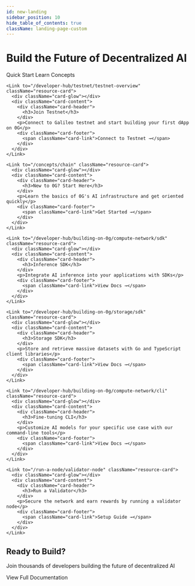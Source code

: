```yaml
---
id: new-landing
sidebar_position: 10
hide_table_of_contents: true
className: landing-page-custom
---
```



<div className="hide-title-wrapper">
<div className="landing-hero">
  <div className="hero-content">
    <h1 className="hero-title">Build the Future of <span className="text-purple">Decentralized AI</span></h1>
    <div className="hero-buttons">
      <Link className="button button--primary button--lg hero-primary-btn" to="/developer-hub/getting-started">
        Quick Start
      </Link>
      <Link className="button button--outline button--primary button--lg hero-secondary-btn" to="/introduction/understanding-0g">
        Learn Concepts
      </Link>
    </div>
  </div>
</div>

<div className="landing-section developer-section">
  <div className="resource-grid">
    
    <Link to="/developer-hub/testnet/testnet-overview" className="resource-card">
      <div className="card-glow"></div>
      <div className="card-content">
        <div className="card-header">
          <h3>Join Testnet</h3>
        </div>
        <p>Connect to Galileo testnet and start building your first dApp on 0G</p>
        <div className="card-footer">
          <span className="card-link">Connect to Testnet →</span>
        </div>
      </div>
    </Link>

    <Link to="/concepts/chain" className="resource-card">
      <div className="card-glow"></div>
      <div className="card-content">
        <div className="card-header">
          <h3>New to 0G? Start Here</h3>
        </div>
        <p>Learn the basics of 0G's AI infrastructure and get oriented quickly</p>
        <div className="card-footer">
          <span className="card-link">Get Started →</span>
        </div>
      </div>
    </Link>
    
    <Link to="/developer-hub/building-on-0g/compute-network/sdk" className="resource-card">
      <div className="card-glow"></div>
      <div className="card-content">
        <div className="card-header">
          <h3>Inference SDK</h3>
        </div>
        <p>Integrate AI inference into your applications with SDKs</p>
        <div className="card-footer">
          <span className="card-link">View Docs →</span>
        </div>
      </div>
    </Link>
    
    <Link to="/developer-hub/building-on-0g/storage/sdk" className="resource-card">
      <div className="card-glow"></div>
      <div className="card-content">
        <div className="card-header">
          <h3>Storage SDK</h3>
        </div>
        <p>Store and retrieve massive datasets with Go and TypeScript client libraries</p>
        <div className="card-footer">
          <span className="card-link">View Docs →</span>
        </div>
      </div>
    </Link>
    
    <Link to="/developer-hub/building-on-0g/compute-network/cli" className="resource-card">
      <div className="card-glow"></div>
      <div className="card-content">
        <div className="card-header">
          <h3>Fine-tuning CLI</h3>
        </div>
        <p>Customize AI models for your specific use case with our command-line tools</p>
        <div className="card-footer">
          <span className="card-link">View Docs →</span>
        </div>
      </div>
    </Link>
    
    <Link to="/run-a-node/validator-node" className="resource-card">
      <div className="card-glow"></div>
      <div className="card-content">
        <div className="card-header">
          <h3>Run a Validator</h3>
        </div>
        <p>Secure the network and earn rewards by running a validator node</p>
        <div className="card-footer">
          <span className="card-link">Setup Guide →</span>
        </div>
      </div>
    </Link>
  </div>
</div>

<SocialProofSection />

<div className="landing-cta">
  <div className="cta-glow"></div>
  <h2>Ready to Build?</h2>
  <p>Join thousands of developers building the future of decentralized AI</p>
  <div className="cta-buttons">
    <Link className="button button--primary button--lg cta-primary-btn" to="/developer-hub/getting-started">
      View Full Documentation
    </Link>
  </div>
</div>
</div>


<style>{`
  /* Global font family for landing page */
  .landing-page-custom,
  .landing-page-custom * {
    font-family: 'Regola Pro', system-ui, -apple-system, sans-serif;
  }
  
  /* Global button styling for consistency */
  .landing-page-custom .button {
    border-radius: 12px;
    font-family: 'Regola Pro', system-ui, -apple-system, sans-serif;
  }
  
  /* Hide sidebar on landing page */
  .new-landing {
    --doc-sidebar-width: 0 !important;
  }
  
  /* Hide page title */
  .landing-page-custom h1:first-child,
  .landing-page-custom .theme-doc-markdown > h1:first-child,
  .landing-page-custom header h1,
  article > h1:first-child,
  main h1:first-child:not(.hero-title),
  .hide-title-wrapper ~ h1,
  h1:has(+ .hide-title-wrapper),
  .markdown > h1:first-child {
    display: none !important;
  }
  
  /* More aggressive title hiding */
  .landing-page-custom .markdown > *:first-child:is(h1) {
    display: none !important;
  }
  
  /* Hero Section */
  .landing-hero {
    text-align: center;
    padding: 6rem 2rem 4rem;
    margin-left: calc(-50vw + 50%);
    margin-right: calc(-50vw + 50%);
    margin-top: -2rem;
    margin-bottom: 3rem;
    width: 100vw;
    position: relative;
    overflow: hidden;
    background: linear-gradient(180deg, 
      rgba(146, 0, 225, 0.08) 0%, 
      rgba(183, 95, 255, 0.05) 50%, 
      transparent 100%);
  }
  
  .landing-hero::before {
    content: '';
    position: absolute;
    top: -50%;
    left: -50%;
    width: 200%;
    height: 200%;
    background: radial-gradient(ellipse at 20% 50%, rgba(146, 0, 225, 0.25) 0%, transparent 40%),
                radial-gradient(ellipse at 80% 50%, rgba(227, 193, 255, 0.2) 0%, transparent 40%);
    animation: float 20s ease-in-out infinite;
  }
  
  @keyframes float {
    0%, 100% { transform: translate(0, 0) rotate(0deg); }
    33% { transform: translate(30px, -30px) rotate(120deg); }
    66% { transform: translate(-20px, 20px) rotate(240deg); }
  }
  
  .hero-content {
    position: relative;
    z-index: 1;
  }
  
  .hero-title {
    font-size: 4rem;
    font-weight: 400; /* Book weight */
    margin-bottom: 1.5rem;
    font-family: 'Regola Pro', system-ui, -apple-system, sans-serif;
    letter-spacing: -0.02em;
    line-height: 1.1;
  }
  
  /* Light mode hero title */
  [data-theme='light'] .hero-title {
    color: #1A1A1F;
  }
  
  /* Dark mode hero title */
  [data-theme='dark'] .hero-title {
    color: #F5F5F7;
  }
  
  .gradient-text {
    background: linear-gradient(135deg, #9200E1 0%, #B75FFF 50%, #CB8AFF 100%);
    -webkit-background-clip: text;
    -webkit-text-fill-color: transparent;
    background-clip: text;
  }

  .text-purple{
    color: #B75FFF;
  }
  
  .hero-subtitle {
    font-size: 1.25rem;
    color: var(--ifm-color-secondary-darkest);
    max-width: 800px;
    margin: 0 auto 2.5rem;
    line-height: 1.6;
    opacity: 0.9;
    font-family: 'Regola Pro', system-ui, -apple-system, sans-serif;
  }
  
  .hero-buttons {
    display: flex;
    gap: 1rem;
    justify-content: center;
    flex-wrap: wrap;
  }
  
  .hero-primary-btn,
  .hero-secondary-btn,
  .cta-primary-btn,
  .cta-secondary-btn {
    line-height: 1.2;
    display: inline-flex;
    align-items: center;
  }
  
  .hero-primary-btn p,
  .hero-secondary-btn p,
  .cta-primary-btn p,
  .cta-secondary-btn p,
  .button p {
    margin: 0 !important;
  }
  
  /* Primary Button - Black with rounded corners */
  .hero-primary-btn {
    background: #1A1A1F;
    border: none;
    font-weight: 400; /* Book weight */
    padding: 0.875rem 2rem;
    border-radius: 12px;
    transition: all 0.3s ease;
    color: #FFFFFF !important;
    box-shadow: 0 4px 14px rgba(26, 26, 31, 0.25);
  }
  
  .hero-primary-btn:hover {
    background: #2A2A2F;
    transform: translateY(-2px);
    box-shadow: 0 6px 20px rgba(26, 26, 31, 0.35);
    text-decoration: none;
    color: #FFFFFF !important;
  }
  
  /* Secondary Button Base - Soft purple/gray with rounded corners */
  .hero-secondary-btn {
    font-weight: 400; /* Book weight */
    padding: 0.875rem 2rem;
    border-radius: 12px;
    transition: all 0.3s ease;
    border: 2px solid transparent;
  }
  
  .hero-secondary-btn:hover {
    transform: translateY(-2px);
    text-decoration: none;
  }
  
  /* Light mode secondary button - Gray */
  [data-theme='light'] .hero-secondary-btn {
    background: #F5F5F7;
    color: #5A5A6E !important;
    border-color: #E8E8F0;
  }
  
  [data-theme='light'] .hero-secondary-btn:hover {
    background: #EAEAEC;
    color: #3A3A4A !important;
    border-color: #D0D0D5;
    box-shadow: 0 4px 14px rgba(0, 0, 0, 0.1);
  }
  
  /* Dark mode secondary button - Soft purple */
  [data-theme='dark'] .hero-secondary-btn {
    background: rgba(183, 95, 255, 0.12);
    color: #E3C1FF !important;
    border-color: rgba(183, 95, 255, 0.3);
  }
  
  [data-theme='dark'] .hero-secondary-btn:hover {
    background: rgba(183, 95, 255, 0.2);
    color: #FFFFFF !important;
    border-color: rgba(183, 95, 255, 0.5);
    box-shadow: 0 4px 14px rgba(183, 95, 255, 0.25);
  }
  
  /* Container adjustments */
  .landing-page-custom .theme-doc-markdown {
    max-width: 100%;
  }
  
  .landing-page-custom .container {
    max-width: 100%;
    padding: 0;
  }
  
  .landing-page-custom article {
    padding: 0;
  }
  
  /* Developer Section */
  .landing-section {
    margin: 2rem auto 4rem;
    max-width: 1200px;
    padding: 0 2rem;
  }
  
  .section-title {
    text-align: center;
    font-size: 2.5rem;
    margin-bottom: 0.5rem;
    font-weight: 400; /* Book weight */
    font-family: 'Regola Pro', system-ui, -apple-system, sans-serif;
  }
  
  .section-subtitle {
    text-align: center;
    color: var(--ifm-color-secondary-darkest);
    margin-bottom: 3rem;
    font-size: 1.1rem;
    opacity: 0.9;
    font-family: 'Regola Pro', system-ui, -apple-system, sans-serif;
  }
  
  .resource-grid {
    display: grid;
    grid-template-columns: repeat(auto-fit, minmax(340px, 1fr));
    gap: 1.5rem;
    max-width: 1200px;
    margin: 0 auto;
  }
  
  .resource-card {
    position: relative;
    border-radius: 16px;
    overflow: hidden;
    transition: transform 0.15s cubic-bezier(0.4, 0, 0.2, 1), 
                box-shadow 0.15s cubic-bezier(0.4, 0, 0.2, 1);
    text-decoration: none;
    color: inherit;
    display: block;
    will-change: transform;
    transform: translateZ(0); /* Force GPU acceleration */
    backface-visibility: hidden; /* Prevent flickering */
  }
  
  .card-glow {
    position: absolute;
    top: 0;
    left: 0;
    right: 0;
    bottom: 0;
    background: radial-gradient(circle at 50% 0%, rgba(183, 95, 255, 0.15) 0%, transparent 70%);
    opacity: 0;
    transition: opacity 0.2s ease;
    pointer-events: none;
    will-change: opacity;
  }
  
  .resource-card:hover .card-glow {
    opacity: 1;
  }
  
  .resource-card:hover {
    transform: translate3d(0, -4px, 0); /* Use 3D transform for GPU */
    text-decoration: none;
  }
  
  .resource-card * {
    text-decoration: none !important;
  }
  
  .card-content {
    position: relative;
    padding: 2rem;
    z-index: 1;
  }
  
  .card-header {
    margin-bottom: 1rem;
  }
  
  .card-header h3 {
    margin: 0;
    font-size: 1.5rem;
    font-weight: 400; /* Book weight */
    color: var(--ifm-heading-color);
    font-family: 'Regola Pro', system-ui, -apple-system, sans-serif;
  }
  
  .resource-card p {
    color: var(--ifm-color-secondary-darkest);
    margin-bottom: 1.5rem;
    line-height: 1.6;
    opacity: 0.9;
    min-height: 3.2em;
    display: -webkit-box;
    -webkit-line-clamp: 2;
    -webkit-box-orient: vertical;
    overflow: hidden;
    font-family: 'Regola Pro', system-ui, -apple-system, sans-serif;
  }
  
  .card-footer {
    margin-top: auto;
  }
  
  .card-link {
    color: #B75FFF;
    font-weight: 600;
    font-size: 0.875rem;
    text-transform: uppercase;
    letter-spacing: 0.75px;
    display: inline-flex;
    align-items: center;
    gap: 0.25rem;
    transition: gap 0.3s ease;
    font-family: 'Regola Pro', system-ui, -apple-system, sans-serif;
  }
  
  .resource-card:hover .card-link {
    gap: 0.5rem;
  }
  
  /* Social Proof Section */
  .social-proof-section {
    padding: 6rem 2rem;
    text-align: center;
    position: relative;
    overflow: hidden;
  }
  
  .social-proof-section::before {
    content: '';
    position: absolute;
    top: 0;
    left: 0;
    right: 0;
    height: 1px;
    background: linear-gradient(90deg, 
      transparent 0%, 
      rgba(183, 95, 255, 0.3) 50%, 
      transparent 100%);
  }
  
  .stats-container {
    display: flex;
    justify-content: center;
    align-items: center;
    gap: 4rem;
    max-width: 800px;
    margin: 0 auto;
  }
  
  .stat-item {
    flex: 1;
    text-align: center;
  }
  
  .stat-number {
    font-size: 3.5rem;
    font-weight: 400; /* Book weight */
    background: linear-gradient(135deg, #9200E1 0%, #B75FFF 50%, #CB8AFF 100%);
    -webkit-background-clip: text;
    -webkit-text-fill-color: transparent;
    background-clip: text;
    line-height: 1.2;
    margin-bottom: 0.5rem;
    font-family: 'Regola Pro', system-ui, -apple-system, sans-serif;
  }
  
  /* Fade in animation for stats */
  @keyframes fadeInUp {
    from {
      opacity: 0;
      transform: translateY(30px);
    }
    to {
      opacity: 1;
      transform: translateY(0);
    }
  }
  
  /* Initial state - hidden */
  .stat-item {
    opacity: 0;
    transform: translateY(30px);
    transition: opacity 0.8s ease-out, transform 0.8s ease-out;
  }
  
  /* Visible state - animated in */
  .stat-item.animate {
    opacity: 1;
    transform: translateY(0);
  }
  
  /* Stagger the animations */
  .stat-item:nth-child(1) {
    transition-delay: 0.2s;
  }
  
  .stat-item:nth-child(3) {
    transition-delay: 0.4s;
  }
  
  .stat-item:nth-child(5) {
    transition-delay: 0.6s;
  }
  
  .stat-label {
    font-size: 1.125rem;
    color: var(--ifm-color-secondary-darkest);
    opacity: 0.8;
    font-weight: 400; /* Book weight */
    font-family: 'Regola Pro', system-ui, -apple-system, sans-serif;
  }
  
  .stat-divider {
    width: 1px;
    height: 60px;
    background: linear-gradient(180deg, 
      transparent 0%, 
      rgba(183, 95, 255, 0.3) 50%, 
      transparent 100%);
  }
  
  /* Light mode adjustments */
  [data-theme='light'] .stat-label {
    color: #5A5A6E;
  }
  
  /* Dark mode adjustments */
  [data-theme='dark'] .stat-label {
    color: #C0B8D0;
  }
  
  /* Responsive stats */
  @media (max-width: 768px) {
    .stats-container {
      flex-direction: column;
      gap: 2rem;
    }
    
    .stat-divider {
      width: 60px;
      height: 1px;
    }
    
    .stat-number {
      font-size: 2.5rem;
    }
  }
  
  /* CTA Section */
  .landing-cta {
    text-align: center;
    padding: 4rem 3rem;
    margin: 6rem auto 2rem;
    max-width: 1200px;
    position: relative;
    border-radius: 16px;
    transition: transform 0.15s cubic-bezier(0.4, 0, 0.2, 1), 
                box-shadow 0.15s cubic-bezier(0.4, 0, 0.2, 1);
  }
  
  .cta-glow {
    position: absolute;
    top: 0;
    left: 0;
    right: 0;
    bottom: 0;
    background: radial-gradient(circle at 50% 0%, rgba(183, 95, 255, 0.15) 0%, transparent 70%);
    opacity: 0;
    transition: opacity 0.2s ease;
    pointer-events: none;
    border-radius: 16px;
  }
  
  .landing-cta:hover .cta-glow {
    opacity: 1;
  }
  
  .landing-cta:hover {
    transform: translate3d(0, -4px, 0);
  }
  
  .landing-cta h2 {
    font-size: 2.5rem;
    margin-bottom: 1rem;
    position: relative;
    z-index: 2;
    color: var(--ifm-heading-color);
    font-weight: 400; /* Book weight */
    font-family: 'Regola Pro', system-ui, -apple-system, sans-serif;
  }
  
  .landing-cta > p {
    font-size: 1.25rem;
    margin-bottom: 2rem;
    position: relative;
    z-index: 2;
    font-family: 'Regola Pro', system-ui, -apple-system, sans-serif;
  }
  
  /* CTA text colors for purple background */
  [data-theme='light'] .landing-cta > p,
  [data-theme='dark'] .landing-cta > p {
    color: #4A4A5A;
    opacity: 0.95;
  }
  
  /* CTA heading colors for purple background */
  [data-theme='light'] .landing-cta h2,
  [data-theme='dark'] .landing-cta h2 {
    color: #2A2A3A;
  }
  
  /* Ensure button text is not affected */
  .landing-cta .button p {
    color: inherit !important;
    opacity: 1 !important;
  }
  
  .cta-buttons {
    display: flex;
    gap: 1rem;
    justify-content: center;
    flex-wrap: wrap;
    position: relative;
    z-index: 2;
  }
  
  /* CTA Primary Button - Black with rounded corners */
  .cta-primary-btn {
    background: #1A1A1F;
    border: none;
    font-weight: 400; /* Book weight */
    padding: 0.875rem 2.5rem;
    border-radius: 12px;
    color: #FFFFFF !important;
    transition: all 0.3s ease;
    box-shadow: 0 4px 14px rgba(26, 26, 31, 0.25);
  }
  
  .cta-primary-btn:hover {
    background: #2A2A2F;
    transform: translateY(-2px);
    box-shadow: 0 6px 20px rgba(26, 26, 31, 0.35);
    text-decoration: none;
    color: #FFFFFF !important;
  }
  
  /* CTA Secondary Button Base - Matching hero secondary */
  .cta-secondary-btn {
    font-weight: 400; /* Book weight */
    padding: 0.875rem 2.5rem;
    border-radius: 12px;
    transition: all 0.3s ease;
    border: 2px solid transparent;
  }
  
  .cta-secondary-btn:hover {
    transform: translateY(-2px);
    text-decoration: none;
  }
  
  /* CTA Secondary Button - Light Mode (Gray) */
  [data-theme='light'] .cta-secondary-btn {
    background: #F5F5F7;
    color: #5A5A6E !important;
    border-color: #E8E8F0;
  }
  
  [data-theme='light'] .cta-secondary-btn:hover {
    background: #EAEAEC;
    color: #3A3A4A !important;
    border-color: #D0D0D5;
    box-shadow: 0 4px 14px rgba(0, 0, 0, 0.1);
  }
  
  /* CTA Secondary Button - Dark Mode (Soft purple) */
  [data-theme='dark'] .cta-secondary-btn {
    background: rgba(183, 95, 255, 0.12);
    color: #E3C1FF !important;
    border-color: rgba(183, 95, 255, 0.3);
  }
  
  [data-theme='dark'] .cta-secondary-btn:hover {
    background: rgba(183, 95, 255, 0.2);
    color: #FFFFFF !important;
    border-color: rgba(183, 95, 255, 0.5);
    box-shadow: 0 4px 14px rgba(183, 95, 255, 0.25);
  }
  
  /* Override any inherited styles - Force button colors */
  .landing-page-custom .button {
    --ifm-link-color: currentColor !important;
    --ifm-link-hover-color: currentColor !important;
  }
  
  /* Force primary button colors (black) */
  .hero-primary-btn,
  .hero-primary-btn:visited,
  .hero-primary-btn:active,
  .hero-primary-btn:focus,
  .cta-primary-btn,
  .cta-primary-btn:visited,
  .cta-primary-btn:active,
  .cta-primary-btn:focus {
    color: #FFFFFF !important;
    background:rgb(46, 46, 47) !important;
  }
  
  .hero-primary-btn:hover,
  .cta-primary-btn:hover {
    color: #FFFFFF !important;
    background: #2A2A2F !important;
  }
  
  /* Force secondary button colors */
  [data-theme='light'] .hero-secondary-btn,
  [data-theme='light'] .hero-secondary-btn:visited,
  [data-theme='light'] .hero-secondary-btn:active,
  [data-theme='light'] .hero-secondary-btn:focus,
  [data-theme='light'] .cta-secondary-btn,
  [data-theme='light'] .cta-secondary-btn:visited,
  [data-theme='light'] .cta-secondary-btn:active,
  [data-theme='light'] .cta-secondary-btn:focus {
    color: #5A5A6E !important;
  }
  
  [data-theme='light'] .hero-secondary-btn:hover,
  [data-theme='light'] .cta-secondary-btn:hover {
    color: #3A3A4A !important;
  }
  
  [data-theme='dark'] .hero-secondary-btn,
  [data-theme='dark'] .hero-secondary-btn:visited,
  [data-theme='dark'] .hero-secondary-btn:active,
  [data-theme='dark'] .hero-secondary-btn:focus,
  [data-theme='dark'] .cta-secondary-btn,
  [data-theme='dark'] .cta-secondary-btn:visited,
  [data-theme='dark'] .cta-secondary-btn:active,
  [data-theme='dark'] .cta-secondary-btn:focus {
    color: #E3C1FF !important;
  }
  
  [data-theme='dark'] .hero-secondary-btn:hover,
  [data-theme='dark'] .cta-secondary-btn:hover {
    color: #FFFFFF !important;
  }
  
  /* Light mode card styles - optimized without glassmorphism */
  [data-theme='light'] .resource-card {
    background: #FFFFFF;
    border: 1px solid #E8E8F0;
    box-shadow: 0 2px 8px rgba(0, 0, 0, 0.04);
  }
  
  [data-theme='light'] .resource-card:hover {
    border-color: #B75FFF;
    box-shadow: 0 8px 24px rgba(146, 0, 225, 0.12);
  }
  
  [data-theme='light'] .card-glow {
    display: none; /* Disable glow in light mode for performance */
  }
  
  /* Dark mode - optimized without backdrop-filter */
  [data-theme='dark'] .resource-card {
    background: rgba(30, 30, 35, 0.6);
    border: 1px solid rgba(183, 95, 255, 0.15);
    box-shadow: 0 2px 12px rgba(0, 0, 0, 0.3);
    transition: transform 0.15s cubic-bezier(0.4, 0, 0.2, 1),
                box-shadow 0.15s cubic-bezier(0.4, 0, 0.2, 1),
                background-color 0.15s ease,
                border-color 0.15s ease;
  }
  
  [data-theme='dark'] .resource-card::before {
    content: '';
    position: absolute;
    top: 0;
    left: 0;
    right: 0;
    bottom: 0;
    background: linear-gradient(135deg, 
      rgba(183, 95, 255, 0.08) 0%, 
      transparent 60%);
    opacity: 0;
    transition: opacity 0.15s ease;
    pointer-events: none;
  }
  
  [data-theme='dark'] .resource-card:hover {
    background: rgba(40, 40, 45, 0.7);
    border-color: rgba(183, 95, 255, 0.4);
    box-shadow: 0 8px 24px rgba(146, 0, 225, 0.2);
  }
  
  [data-theme='dark'] .resource-card:hover::before {
    opacity: 1;
  }
  
  /* Light mode CTA styling with solid purple background */
  [data-theme='light'] .landing-cta {
    background: #DDC2FB;
    border: 1px solid rgba(183, 95, 255, 0.3);
    box-shadow: 0 2px 8px rgba(0, 0, 0, 0.04);
  }
  

  
  [data-theme='light'] .landing-cta .cta-glow {
    display: none; /* Disable glow in light mode for consistency */
  }
  
  /* Dark mode CTA styling with solid purple background */
  [data-theme='dark'] .landing-cta {
    background: #DDC2FB;
    border: 1px solid rgba(183, 95, 255, 0.3);
    box-shadow: 0 2px 12px rgba(0, 0, 0, 0.3);
  }
  
  /* Hover effects for both themes with purple background */
  [data-theme='light'] .landing-cta:hover,
  [data-theme='dark'] .landing-cta:hover {
    background: #D4B8F8; /* Slightly darker purple on hover */
    border-color: rgba(183, 95, 255, 0.5);
    box-shadow: 0 8px 24px rgba(146, 0, 225, 0.15);
  }
  
  /* Responsive design */
  @media (max-width: 996px) {
    .landing-hero {
      padding: 4rem 1.5rem;
      margin: -1.5rem -1.5rem 3rem -1.5rem;
    }
    
    .hero-title {
      font-size: 3rem;
    }
    
    .resource-grid {
      grid-template-columns: repeat(auto-fit, minmax(280px, 1fr));
    }
  }
  
  @media (max-width: 768px) {
    .hero-title {
      font-size: 2.5rem;
    }
    
    .hero-subtitle {
      font-size: 1.1rem;
      padding: 0 1rem;
    }
    
    .section-title {
      font-size: 2rem;
      font-weight: 400; /* Book weight */
    }
    
    .resource-grid {
      grid-template-columns: 1fr;
      gap: 1rem;
      padding: 0 1rem;
    }
    
    .card-content {
      padding: 1.5rem;
    }
    
    .landing-cta {
      margin: 4rem 1rem 2rem;
      padding: 3rem 1.5rem;
      border-radius: 16px;
    }
    
    .hero-buttons {
      flex-direction: column;
      align-items: stretch;
      width: 100%;
      max-width: 280px;
      margin: 0 auto;
    }
    
    .hero-buttons .button {
      width: 100%;
      text-align: center;
      justify-content: center;
      min-height: 48px;
      display: flex;
      align-items: center;
    }
  }
  
  /* Monospace for technical elements */
  .resource-card code {
    font-family: 'Geist Mono', 'Consolas', monospace;
  }
`}</style>
